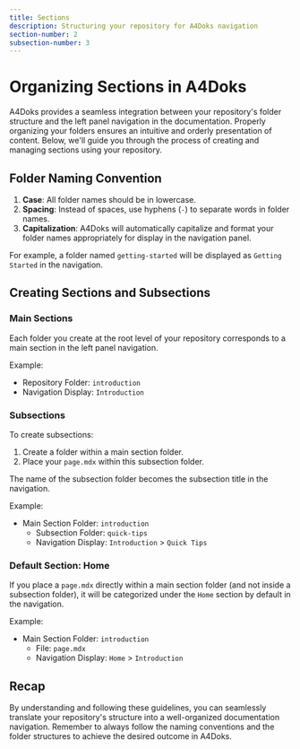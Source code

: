 ```yaml
---
title: Sections
description: Structuring your repository for A4Doks navigation
section-number: 2
subsection-number: 3
---
```


# Organizing Sections in A4Doks

A4Doks provides a seamless integration between your repository's folder structure and the left panel navigation in the documentation. Properly organizing your folders ensures an intuitive and orderly presentation of content. Below, we'll guide you through the process of creating and managing sections using your repository.

## Folder Naming Convention

1. **Case**: All folder names should be in lowercase.
2. **Spacing**: Instead of spaces, use hyphens (`-`) to separate words in folder names.
3. **Capitalization**: A4Doks will automatically capitalize and format your folder names appropriately for display in the navigation panel.

For example, a folder named `getting-started` will be displayed as `Getting Started` in the navigation.

## Creating Sections and Subsections

### Main Sections

Each folder you create at the root level of your repository corresponds to a main section in the left panel navigation.

Example:

- Repository Folder: `introduction`
- Navigation Display: `Introduction`

### Subsections

To create subsections:

1. Create a folder within a main section folder.
2. Place your `page.mdx` within this subsection folder.

The name of the subsection folder becomes the subsection title in the navigation.

Example:

- Main Section Folder: `introduction`
  - Subsection Folder: `quick-tips`
  - Navigation Display: `Introduction` > `Quick Tips`

### Default Section: Home

If you place a `page.mdx` directly within a main section folder (and not inside a subsection folder), it will be categorized under the `Home` section by default in the navigation.

Example:

- Main Section Folder: `introduction`
  - File: `page.mdx`
  - Navigation Display: `Home` > `Introduction`

## Recap

By understanding and following these guidelines, you can seamlessly translate your repository's structure into a well-organized documentation navigation. Remember to always follow the naming conventions and the folder structures to achieve the desired outcome in A4Doks.
